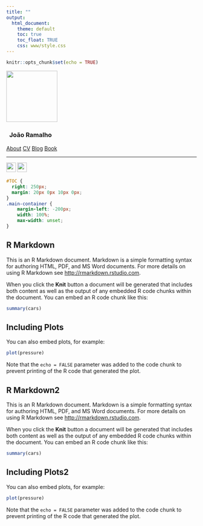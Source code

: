 ```yaml
---
title: ""
output: 
  html_document:
    theme: default
    toc: true
    toc_float: TRUE
    css: www/style.css
---
```


```r
knitr::opts_chunk$set(echo = TRUE)
```

<div class="sidenav">
<div>
<img id="side-img" src="img/JR-AI2.jpg" alt="" width="135px">
<h3 style="padding: 1px 8px 1px 8px">João Ramalho</h3>
</div>
<a href="index.html">About</a>
<a href="cv.html">CV</a>
<a href="blog.html">Blog</a>
<a href="book.html">Book</a>
<br>
<hr style="color:lightgray;">
<div >
<a href="https://www.linkedin.com/in/joaoramalho/" target="_blank"><img src="img/linkedin.png" width="25px"/></a>
<a href="https://github.com/J-Ramalho" target="_blank"><img src="img/github.png" width="25px"/></a>
</div>
</div>

```css
#TOC {
  right: 250px;
  margin: 20px 0px 10px 0px;
}
.main-container {
    margin-left: -200px;
    width: 100%;
    max-width: unset;
}
```


<div class="rmd-main">
  <div class="content body">

## R Markdown

This is an R Markdown document. Markdown is a simple formatting syntax for authoring HTML, PDF, and MS Word documents. For more details on using R Markdown see <http://rmarkdown.rstudio.com>.

When you click the **Knit** button a document will be generated that includes both content as well as the output of any embedded R code chunks within the document. You can embed an R code chunk like this:

```r
summary(cars)
```

## Including Plots

You can also embed plots, for example:

```r
plot(pressure)
```

Note that the `echo = FALSE` parameter was added to the code chunk to prevent printing of the R code that generated the plot.

## R Markdown2

This is an R Markdown document. Markdown is a simple formatting syntax for authoring HTML, PDF, and MS Word documents. For more details on using R Markdown see <http://rmarkdown.rstudio.com>.

When you click the **Knit** button a document will be generated that includes both content as well as the output of any embedded R code chunks within the document. You can embed an R code chunk like this:

```r
summary(cars)
```

## Including Plots2

You can also embed plots, for example:

```r
plot(pressure)
```

Note that the `echo = FALSE` parameter was added to the code chunk to prevent printing of the R code that generated the plot.


  </div>
</div>
